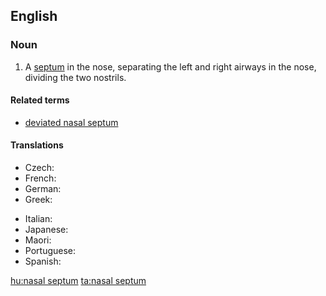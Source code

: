 ==English==
{{wikipedia}}
===Noun===
{{en-noun|head=[[nasal]] [[septum]]|nasal septa|pl2=nasal septums}}

# {{context|anatomy}} A [[septum]] in the nose, separating the left and right airways in the nose, dividing the two nostrils.

====Related terms====
* [[deviated nasal septum]]

====Translations====
{{trans-top|septum in the nose}}
* Czech: {{t-|cs|nosní přepážka|f}}
* French: {{t+|fr|cloison|f}}
* German: {{t-|de|Nasenscheidewand|f}}
* Greek: {{t-|el|ρινικό διάφραγμα|n|tr=rinikó diáfragma|sc=Grek}}
{{trans-mid}}
* Italian: {{t-|it|setto|m}}
* Japanese: {{t-|ja|鼻中隔|tr=bichūkaku|sc=Jpan}}
* Maori: {{t|mi|taunga}}
* Portuguese: {{t-|pt|septo nasal|m}}
* Spanish: {{t+|es|tabique nasal|m}}
{{trans-bottom}}

[[hu:nasal septum]]
[[ta:nasal septum]]